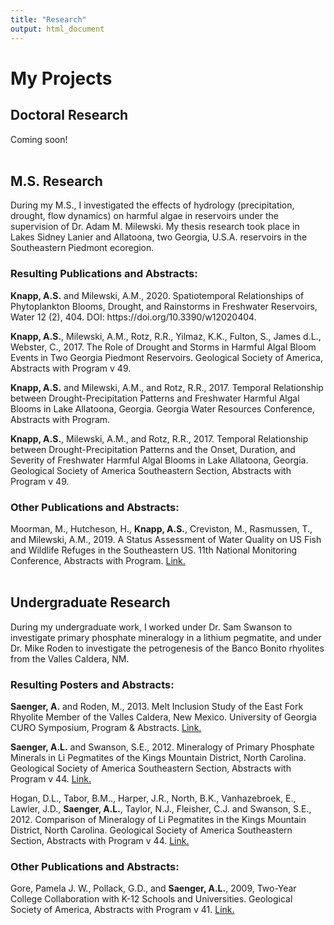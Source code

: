 ```yaml
---
title: "Research"
output: html_document
---
```


<style type="text/css">
.title {
  display: none;
}
</style>

# **My Projects**

## Doctoral Research

Coming soon!<br><br>

## M.S. Research

During my M.S., I investigated the effects of hydrology (precipitation, drought, flow dynamics) on harmful algae in reservoirs under the supervision of Dr. Adam M. Milewski. My thesis research took place in Lakes Sidney Lanier and Allatoona, two Georgia, U.S.A. reservoirs in the Southeastern Piedmont ecoregion.

### Resulting Publications and Abstracts:

**Knapp, A.S.** and Milewski, A.M., 2020. Spatiotemporal Relationships of Phytoplankton Blooms, Drought, and Rainstorms in Freshwater Reservoirs, Water 12 (2), 404. DOI: https://doi.org/10.3390/w12020404.

**Knapp, A.S.**, Milewski, A.M., Rotz, R.R., Yilmaz, K.K., Fulton, S., James d.L., Webster, C., 2017. The Role of Drought and Storms in Harmful Algal Bloom Events in Two Georgia Piedmont Reservoirs. Geological Society of America, Abstracts with Program v 49. []()

**Knapp, A.S.** and Milewski, A.M., and Rotz, R.R., 2017. Temporal Relationship between Drought-Precipitation Patterns and Freshwater Harmful Algal Blooms in Lake Allatoona, Georgia. Georgia Water Resources Conference, Abstracts with Program. []()

**Knapp, A.S.**, Milewski, A.M., and Rotz, R.R., 2017. Temporal Relationship between Drought-Precipitation Patterns and the Onset, Duration, and Severity of Freshwater Harmful Algal Blooms in Lake Allatoona, Georgia. Geological Society of America Southeastern Section, Abstracts with Program v 49. []()

### Other Publications and Abstracts:

Moorman, M., Hutcheson, H., **Knapp, A.S.**, Creviston, M., Rasmussen, T., and Milewski, A.M., 2019. A Status Assessment of Water Quality on US Fish and Wildlife Refuges in the Southeastern US. 11th National Monitoring Conference, Abstracts with Program. [Link.](https://acwi.gov/monitoring/conference/2019/presentations/Moorman_G7_Secure.pdf)<br><br>

## Undergraduate Research

During my undergraduate work, I worked under Dr. Sam Swanson to investigate primary phosphate mineralogy in a lithium pegmatite, and under Dr. Mike Roden to investigate the petrogenesis of the Banco Bonito rhyolites from the Valles Caldera, NM.

### Resulting Posters and Abstracts:

**Saenger, A.** and Roden, M., 2013. Melt Inclusion Study of the East Fork Rhyolite Member of the Valles Caldera, New Mexico. University of Georgia CURO Symposium, Program & Abstracts. [Link.](https://curo.uga.edu/symposium/BOAs/CURO_BOA_2013.pdf)

**Saenger, A.L.** and Swanson, S.E., 2012. Mineralogy of Primary Phosphate Minerals in Li Pegmatites of the Kings Mountain District, North Carolina. Geological Society of America Southeastern Section, Abstracts with Program v 44. [Link.](https://gsa.confex.com/gsa/2012SE/webprogram/Paper201989.html)

Hogan, D.L., Tabor, B.M.., Harper, J.R., North, B.K., Vanhazebroek, E., Lawler, J.D., **Saenger, A.L.**, Taylor, N.J., Fleisher, C.J. and Swanson, S.E., 2012. Comparison of Mineralogy of Li Pegmatites in the Kings Mountain District, North Carolina. Geological Society of America Southeastern Section, Abstracts with Program v 44. [Link.](https://gsa.confex.com/gsa/2012SE/webprogram/Paper201992.html)

### Other Publications and Abstracts:

Gore, Pamela J. W., Pollack, G.D., and **Saenger, A.L.**, 2009, Two-Year College Collaboration with K-12 Schools and Universities. Geological Society of America, Abstracts with Program v 41. [Link.](https://gsa.confex.com/gsa/2009AM/webprogram/Paper163246.html)
